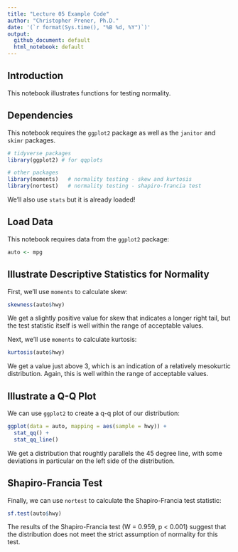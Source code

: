 ```yaml
---
title: "Lecture 05 Example Code"
author: "Christopher Prener, Ph.D."
date: '(`r format(Sys.time(), "%B %d, %Y")`)'
output: 
  github_document: default
  html_notebook: default 
---
```


## Introduction
This notebook illustrates functions for testing normality.

## Dependencies
This notebook requires the `ggplot2` package as well as the `janitor` and `skimr` packages. 

```r
# tidyverse packages
library(ggplot2) # for qqplots

# other packages
library(moments)   # normality testing - skew and kurtosis
library(nortest)   # normality testing - shapiro-francia test
```

We'll also use `stats` but it is already loaded!

## Load Data
This notebook requires data from the `ggplot2` package:

```r
auto <- mpg
```

## Illustrate Descriptive Statistics for Normality
First, we'll use `moments` to calculate skew:

```r
skewness(auto$hwy)
```

We get a slightly positive value for skew that indicates a longer right tail, but the test statistic itself is well within the range of acceptable values.

Next, we'll use `moments` to calculate kurtosis:

```r
kurtosis(auto$hwy)
```

We get a value just above 3, which is an indication of a relatively mesokurtic distribution. Again, this is well within the range of acceptable values.

## Illustrate a Q-Q Plot
We can use `ggplot2` to create a q-q plot of our distribution:

```r
ggplot(data = auto, mapping = aes(sample = hwy)) +
  stat_qq() +
  stat_qq_line()
```

We get a distribution that roughtly parallels the 45 degree line, with some deviations in particular on the left side of the distribution.

## Shapiro-Francia Test
Finally, we can use `nortest` to calculate the Shapiro-Francia test statistic:

```r
sf.test(auto$hwy)
```

The results of the Shapiro-Francia test (W = 0.959, p < 0.001) suggest that the distribution does not meet the strict assumption of normality for this test.

